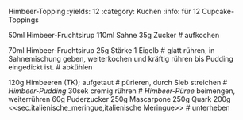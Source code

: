 Himbeer-Topping
:yields: 12
:category: Kuchen
:info: für 12 Cupcake-Toppings


50ml Himbeer-Fruchtsirup
110ml Sahne
35g Zucker
# aufkochen

70ml Himbeer-Fruchtsirup
25g Stärke
1 Eigelb
# glatt rühren, in Sahnemischung geben, weiterkochen und kräftig rühren bis Pudding eingedickt ist.
# abkühlen

120g Himbeeren (TK); aufgetaut
# pürieren, durch Sieb streichen
# _Himbeer-Pudding_ 30sek cremig rühren
# _Himbeer-Püree_ beimengen, weiterrühren
60g Puderzucker
250g Mascarpone
250g Quark
200g <<sec.italienische_meringue,italienische Meringue>>
# unterheben
